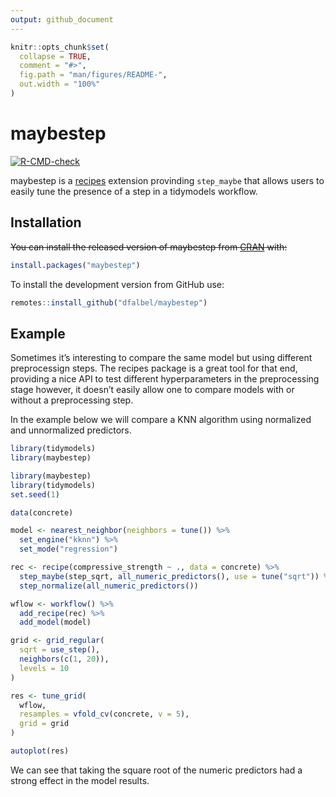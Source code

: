 ```yaml
---
output: github_document
---
```


<!-- README.md is generated from README.Rmd. Please edit that file -->

```r
knitr::opts_chunk$set(
  collapse = TRUE,
  comment = "#>",
  fig.path = "man/figures/README-",
  out.width = "100%"
)
```

# maybestep

<!-- badges: start -->

[![R-CMD-check](https://github.com/dfalbel/maybestep/workflows/R-CMD-check/badge.svg)](https://github.com/dfalbel/maybestep/actions)
<!-- badges: end -->

maybestep is a [recipes](https://recipes.tidymodels.org) extension provinding `step_maybe` that allows users to easily tune the presence of a step in a tidymodels workflow.

## Installation

~~You can install the released version of maybestep from [CRAN](https://CRAN.R-project.org) with:~~

``` r
install.packages("maybestep")
```

To install the development version from GitHub use:

``` r
remotes::install_github("dfalbel/maybestep")
```

## Example

Sometimes it's interesting to compare the same model but using different preprocessign steps. The recipes package is a great tool for that end, providing a nice API to test different hyperparameters in the preprocessing stage however, it doesn't easily allow one to compare models with or without a preprocessing step. 

In the example below we will compare a KNN algorithm using normalized and unnormalized predictors.

```r
library(tidymodels)
library(maybestep)
```

```r
library(maybestep)
library(tidymodels)
set.seed(1)

data(concrete)

model <- nearest_neighbor(neighbors = tune()) %>%
  set_engine("kknn") %>%
  set_mode("regression")

rec <- recipe(compressive_strength ~ ., data = concrete) %>%
  step_maybe(step_sqrt, all_numeric_predictors(), use = tune("sqrt")) %>% 
  step_normalize(all_numeric_predictors())

wflow <- workflow() %>% 
  add_recipe(rec) %>% 
  add_model(model)

grid <- grid_regular(
  sqrt = use_step(),
  neighbors(c(1, 20)),
  levels = 10
)

res <- tune_grid(
  wflow,
  resamples = vfold_cv(concrete, v = 5),
  grid = grid
)

autoplot(res)
```

We can see that taking the square root of the numeric predictors had a strong effect in the model results.
